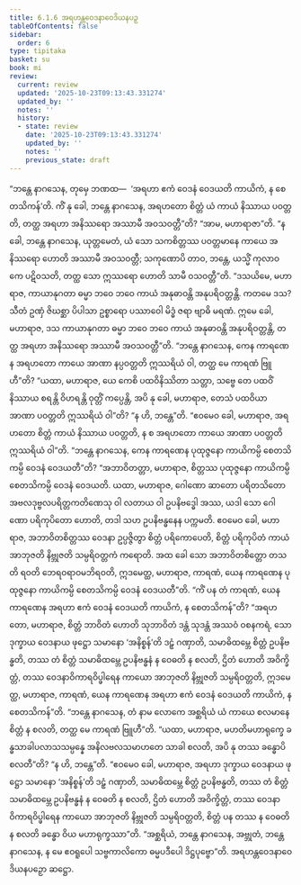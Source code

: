 ```yaml
---
title: 6.1.6 အရဟန္တဝေဒနာဝေဒိယနပဉှ
tableOfContents: false
sidebar:
  order: 6
type: tipitaka
basket: su
book: mi
review:
  current: review
  updated: '2025-10-23T09:13:43.331274'
  updated_by: ''
  notes: ''
  history:
  - state: review
    date: '2025-10-23T09:13:43.331274'
    updated_by: ''
    notes: ''
    previous_state: draft
---
```



<ReviewStatus review={frontmatter.review} showDetails={true} />

<HypothesisAnnotation frontmatter={frontmatter} />

<DynamicBreadcrumb />

<Division number="176" book="mi" e="ch" v="28">

<Paragraph number="1120" book="mi">
“ဘန္တေ နာဂသေန, တုမှေ ဘဏထ—  ‘အရဟာ ဧကံ ဝေဒနံ ဝေဒယတိ ကာယိကံ, န စေတသိကန်’တိ. ကိံ နု ခေါ, ဘန္တေ နာဂသေန, အရဟတော စိတ္တံ ယံ ကာယံ နိဿာယ ပဝတ္တတိ, တတ္ထ အရဟာ အနိဿရော အဿာမီ အဝသဝတ္တီ”တိ? “အာမ, မဟာရာဇာ”တိ. “န ခေါ, ဘန္တေ နာဂသေန, ယုတ္တမေတံ, ယံ သော သကစိတ္တဿ ပဝတ္တမာနေ ကာယေ အနိဿရော ဟောတိ အဿာမီ အဝသဝတ္တီ; သကုဏောပိ တာဝ, ဘန္တေ, ယသ္မိံ ကုလာဝကေ ပဋိဝသတိ, တတ္ထ သော ဣဿရော ဟောတိ သာမီ ဝသဝတ္တီ”တိ.
</Paragraph>

<Paragraph number="1121" book="mi">
“ဒသယိမေ, မဟာရာဇ, ကာယာနုဂတာ ဓမ္မာ ဘဝေ ဘဝေ ကာယံ အနုဓာဝန္တိ အနုပရိဝတ္တန္တိ. ကတမေ ဒသ? သီတံ ဥဏှံ ဇိဃစ္ဆာ ပိပါသာ ဥစ္စာရော ပဿာဝေါ မိဒ္ဓံ ဇရာ ဗျာဓိ မရဏံ. ဣမေ ခေါ, မဟာရာဇ, ဒသ ကာယာနုဂတာ ဓမ္မာ ဘဝေ ဘဝေ ကာယံ အနုဓာဝန္တိ အနုပရိဝတ္တန္တိ, တတ္ထ အရဟာ အနိဿရော အဿာမီ အဝသဝတ္တီ”တိ.
</Paragraph>

<Paragraph number="1122" book="mi">
“ဘန္တေ နာဂသေန, ကေန ကာရဏေန အရဟတော ကာယေ အာဏာ နပ္ပဝတ္တတိ ဣဿရိယံ ဝါ, တတ္ထ မေ ကာရဏံ ဗြူဟီ”တိ? “ယထာ, မဟာရာဇ, ယေ ကေစိ ပထဝိနိဿိတာ သတ္တာ, သဗ္ဗေ တေ ပထဝိံ နိဿာယ စရန္တိ ဝိဟရန္တိ ဝုတ္တိံ ကပ္ပေန္တိ, အပိ နု ခေါ, မဟာရာဇ, တေသံ ပထဝိယာ အာဏာ ပဝတ္တတိ ဣဿရိယံ ဝါ”တိ? “န ဟိ, ဘန္တေ”တိ. “ဧဝမေဝ ခေါ, မဟာရာဇ, အရဟတော စိတ္တံ ကာယံ နိဿာယ ပဝတ္တတိ, န စ အရဟတော ကာယေ အာဏာ ပဝတ္တတိ ဣဿရိယံ ဝါ”တိ.
</Paragraph>

<Paragraph number="1123" book="mi">
“ဘန္တေ နာဂသေန, ကေန ကာရဏေန ပုထုဇ္ဇနော ကာယိကမ္ပိ စေတသိကမ္ပိ ဝေဒနံ ဝေဒယတီ”တိ? “အဘာဝိတတ္တာ, မဟာရာဇ, စိတ္တဿ ပုထုဇ္ဇနော ကာယိကမ္ပိ စေတသိကမ္ပိ ဝေဒနံ ဝေဒယတိ. ယထာ, မဟာရာဇ, ဂေါဏော ဆာတော ပရိတသိတော အဗလဒုဗ္ဗလပရိတ္တကတိဏေသု ဝါ လတာယ ဝါ ဥပနိဗဒ္ဓေါ အဿ, ယဒါ သော ဂေါဏော ပရိကုပိတော ဟောတိ, တဒါ သဟ ဥပနိဗန္ဓနေန ပက္ကမတိ. ဧဝမေဝ ခေါ, မဟာရာဇ, အဘာဝိတစိတ္တဿ ဝေဒနာ ဥပ္ပဇ္ဇိတွာ စိတ္တံ ပရိကောပေတိ, စိတ္တံ ပရိကုပိတံ ကာယံ အာဘုဇတိ နိဗ္ဘုဇတိ သမ္ပရိဝတ္တကံ ကရောတိ. အထ ခေါ သော အဘာဝိတစိတ္တော တသတိ ရဝတိ ဘေရဝရာဝမဘိရဝတိ, ဣဒမေတ္ထ, မဟာရာဇ, ကာရဏံ, ယေန ကာရဏေန ပုထုဇ္ဇနော ကာယိကမ္ပိ စေတသိကမ္ပိ ဝေဒနံ ဝေဒယတီ”တိ.
</Paragraph>

<Paragraph number="1124" book="mi">
“ကိံ ပန တံ ကာရဏံ, ယေန ကာရဏေန အရဟာ ဧကံ ဝေဒနံ ဝေဒယတိ ကာယိကံ, န စေတသိကန်”တိ? “အရဟတော, မဟာရာဇ, စိတ္တံ ဘာဝိတံ ဟောတိ သုဘာဝိတံ ဒန္တံ သုဒန္တံ အဿဝံ ဝစနကရံ, သော ဒုက္ခာယ ဝေဒနာယ ဖုဋ္ဌော သမာနော ‘အနိစ္စန်’တိ ဒဠှံ ဂဏှာတိ, သမာဓိထမ္ဘေ စိတ္တံ ဥပနိဗန္ဓတိ, တဿ တံ စိတ္တံ သမာဓိထမ္ဘေ ဥပနိဗန္ဓနံ န ဝေဓတိ န စလတိ, ဌိတံ ဟောတိ အဝိက္ခိတ္တံ, တဿ ဝေဒနာဝိကာရဝိပ္ဖါရေန ကာယော အာဘုဇတိ နိဗ္ဘုဇတိ သမ္ပရိဝတ္တတိ, ဣဒမေတ္ထ, မဟာရာဇ, ကာရဏံ, ယေန ကာရဏေန အရဟာ ဧကံ ဝေဒနံ ဝေဒယတိ ကာယိကံ, န စေတသိကန်”တိ.
</Paragraph>

<Paragraph number="1125" book="mi">
“ဘန္တေ နာဂသေန, တံ နာမ လောကေ အစ္ဆရိယံ ယံ ကာယေ စလမာနေ စိတ္တံ န စလတိ, တတ္ထ မေ ကာရဏံ ဗြူဟီ”တိ. “ယထာ, မဟာရာဇ, မဟတိမဟာရုက္ခေ ခန္ဓသာခါပလာသသမ္ပန္နေ အနိလဗလသမာဟတေ သာခါ စလတိ, အပိ နု တဿ ခန္ဓောပိ စလတီ”တိ? “န ဟိ, ဘန္တေ”တိ. “ဧဝမေဝ ခေါ, မဟာရာဇ, အရဟာ ဒုက္ခာယ ဝေဒနာယ ဖုဋ္ဌော သမာနော ‘အနိစ္စန်’တိ ဒဠှံ ဂဏှာတိ, သမာဓိထမ္ဘေ စိတ္တံ ဥပနိဗန္ဓတိ, တဿ တံ စိတ္တံ သမာဓိထမ္ဘေ ဥပနိဗန္ဓနံ န ဝေဓတိ န စလတိ, ဌိတံ ဟောတိ အဝိက္ခိတ္တံ, တဿ ဝေဒနာဝိကာရဝိပ္ဖါရေန ကာယော အာဘုဇတိ နိဗ္ဘုဇတိ သမ္ပရိဝတ္တတိ, စိတ္တံ ပန တဿ န ဝေဓတိ န စလတိ ခန္ဓော ဝိယ မဟာရုက္ခဿာ”တိ. “အစ္ဆရိယံ, ဘန္တေ နာဂသေန, အဗ္ဘုတံ, ဘန္တေ နာဂသေန, န မေ ဧဝရူပေါ သဗ္ဗကာလိကော ဓမ္မပဒီပေါ ဒိဋ္ဌပုဗ္ဗော”တိ.

</Paragraph>
</Division>

<Paragraph number="1126" type="center" book="mi">
အရဟန္တဝေဒနာဝေဒိယနပဉှော ဆဋ္ဌော.
</Paragraph>